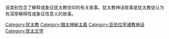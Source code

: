 该类别包含了解释或象征犹太教信仰的有关故事。犹太教神话故事是犹太教徒认为有深厚解释性或象征性意义的故事。
{{Commonscat|Jewish mythology}}

[[Category:犹太教|Category:犹太教]]
[[Category:猶太神秘主義|Category:猶太神秘主義]]
[[Category:亚伯拉罕诸教神话|Category:亚伯拉罕诸教神话]]
[[Category:犹太文学|Category:犹太文学]]